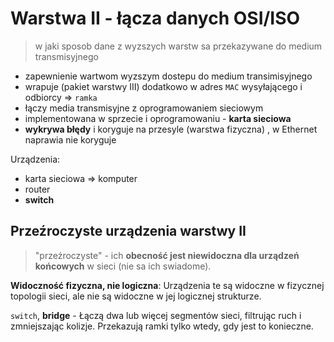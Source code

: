 # Warstwa II - łącza danych OSI/ISO

> w jaki sposob dane z wyzszych warstw sa przekazywane do medium transmisyjnego

- zapewnienie wartwom wyzszym dostepu do medium transimisyjnego
- wrapuje (pakiet warstwy III) dodatkowo w adres `MAC` wysyłającego i odbiorcy => `ramka`
- łączy media transmisyjne z oprogramowaniem sieciowym
- implementowana w sprzecie i oprogramowaniu - **karta sieciowa**
- **wykrywa błędy** i koryguje na przesyle (warstwa fizyczna) , w Ethernet naprawia nie koryguje

Urządzenia:

- karta sieciowa => komputer
- router
- **switch**

## Przeźroczyste urządzenia warstwy II

> "przeźroczyste" - ich **obecność jest niewidoczna dla urządzeń końcowych** w sieci (nie sa ich swiadome).

**Widoczność fizyczna, nie logiczna**: Urządzenia te są widoczne w fizycznej topologii sieci, ale nie są widoczne w jej logicznej strukturze.

`switch`, **bridge** - Łączą dwa lub więcej segmentów sieci, filtrując ruch i zmniejszając kolizje. Przekazują ramki tylko wtedy, gdy jest to konieczne.
